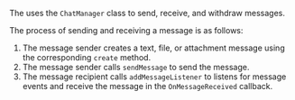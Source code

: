 <PlatformWrapper platform="android">

The <Vg k="CHAT_SDK"/> uses the `ChatManager` class to send, receive, and withdraw messages.

The process of sending and receiving a message is as follows:

1. The message sender creates a text, file, or attachment message using the corresponding `create` method.
2. The message sender calls `sendMessage` to send the message.
3. The message recipient calls `addMessageListener` to listens for message events and receive the message in the `OnMessageReceived` callback.

</PlatformWrapper>